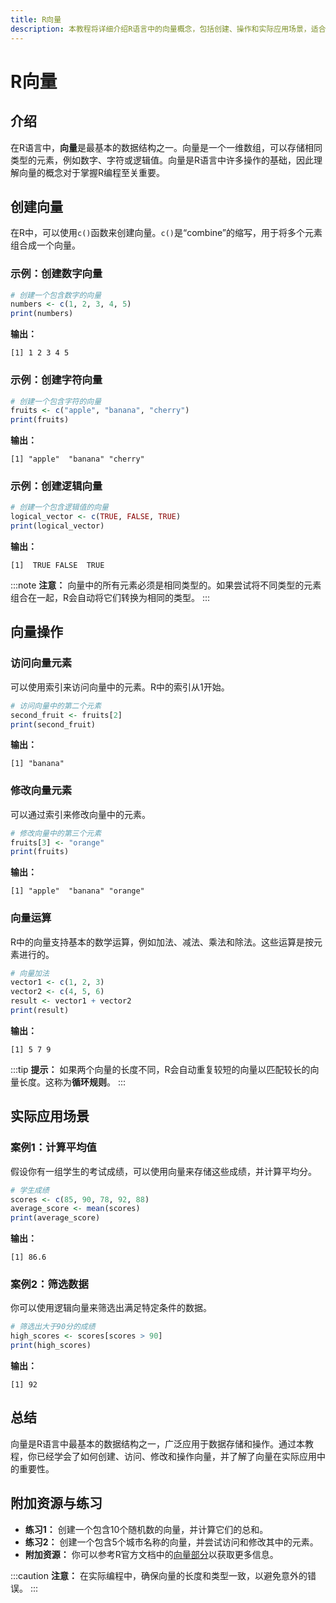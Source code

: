 ```yaml
---
title: R向量
description: 本教程将详细介绍R语言中的向量概念，包括创建、操作和实际应用场景，适合初学者学习。
---
```


# R向量

## 介绍

在R语言中，**向量**是最基本的数据结构之一。向量是一个一维数组，可以存储相同类型的元素，例如数字、字符或逻辑值。向量是R语言中许多操作的基础，因此理解向量的概念对于掌握R编程至关重要。

## 创建向量

在R中，可以使用`c()`函数来创建向量。`c()`是“combine”的缩写，用于将多个元素组合成一个向量。

### 示例：创建数字向量
```r
# 创建一个包含数字的向量
numbers <- c(1, 2, 3, 4, 5)
print(numbers)
```
**输出：**
```
[1] 1 2 3 4 5
```

### 示例：创建字符向量
```r
# 创建一个包含字符的向量
fruits <- c("apple", "banana", "cherry")
print(fruits)
```
**输出：**
```
[1] "apple"  "banana" "cherry"
```

### 示例：创建逻辑向量
```r
# 创建一个包含逻辑值的向量
logical_vector <- c(TRUE, FALSE, TRUE)
print(logical_vector)
```
**输出：**
```
[1]  TRUE FALSE  TRUE
```

:::note
**注意：** 向量中的所有元素必须是相同类型的。如果尝试将不同类型的元素组合在一起，R会自动将它们转换为相同的类型。
:::

## 向量操作

### 访问向量元素

可以使用索引来访问向量中的元素。R中的索引从1开始。

```r
# 访问向量中的第二个元素
second_fruit <- fruits[2]
print(second_fruit)
```
**输出：**
```
[1] "banana"
```

### 修改向量元素

可以通过索引来修改向量中的元素。

```r
# 修改向量中的第三个元素
fruits[3] <- "orange"
print(fruits)
```
**输出：**
```
[1] "apple"  "banana" "orange"
```

### 向量运算

R中的向量支持基本的数学运算，例如加法、减法、乘法和除法。这些运算是按元素进行的。

```r
# 向量加法
vector1 <- c(1, 2, 3)
vector2 <- c(4, 5, 6)
result <- vector1 + vector2
print(result)
```
**输出：**
```
[1] 5 7 9
```

:::tip
**提示：** 如果两个向量的长度不同，R会自动重复较短的向量以匹配较长的向量长度。这称为**循环规则**。
:::

## 实际应用场景

### 案例1：计算平均值

假设你有一组学生的考试成绩，可以使用向量来存储这些成绩，并计算平均分。

```r
# 学生成绩
scores <- c(85, 90, 78, 92, 88)
average_score <- mean(scores)
print(average_score)
```
**输出：**
```
[1] 86.6
```

### 案例2：筛选数据

你可以使用逻辑向量来筛选出满足特定条件的数据。

```r
# 筛选出大于90分的成绩
high_scores <- scores[scores > 90]
print(high_scores)
```
**输出：**
```
[1] 92
```

## 总结

向量是R语言中最基本的数据结构之一，广泛应用于数据存储和操作。通过本教程，你已经学会了如何创建、访问、修改和操作向量，并了解了向量在实际应用中的重要性。

## 附加资源与练习

- **练习1：** 创建一个包含10个随机数的向量，并计算它们的总和。
- **练习2：** 创建一个包含5个城市名称的向量，并尝试访问和修改其中的元素。
- **附加资源：** 你可以参考R官方文档中的[向量部分](https://cran.r-project.org/doc/manuals/r-release/R-intro.html#Vectors)以获取更多信息。

:::caution
**注意：** 在实际编程中，确保向量的长度和类型一致，以避免意外的错误。
:::